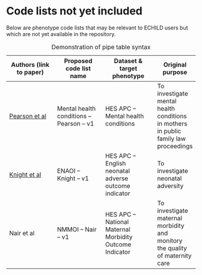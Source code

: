 # Code lists not yet included {.unnumbered}

Below are phenotype code lists that may be relevant to ECHILD users but which are not yet available in the repository.

| Authors (link to paper)  | Proposed code list name  | Dataset & target phenotype  | Original purpose  |
|--------------------------|--------------------------|-----------------------------|-------------------|
| [Pearson et al](https://link.springer.com/article/10.1007/s00127-022-02221-1){target="_blank"} | Mental health conditions – Pearson – v1 | HES APC – Mental health conditions | To investigate mental health conditions in mothers in public family law proceedings |
| [Knight et al](https://pubmed.ncbi.nlm.nih.gov/30487299/){target="_blank"} | ENAOI – Knight – v1 | HES APC – English neonatal adverse outcome indicator | To investigate neonatal adversity |
| Nair et al | NMMOI – Nair – v1 | HES APC – National Maternal Morbidity Outcome Indicator | To investigate maternal morbidity and monitory the quality of maternity care |

: Demonstration of pipe table syntax
